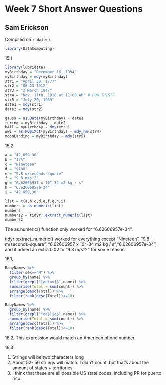 # Week 7 Short Answer Questions

## Sam Erickson

<!-- leave this material as is -->
Compiled on `r date()`.

```r
library(DataComputing)
```
<!-- put your content after this line -->

15.1

```r
library(lubridate)
myBirthday = "December 16, 1994"
myBirthday = mdy(myBirthday)
str1 = "April 30, 1777"
str2 = "06-23-1912"
str3 = "3 March 1847"
str4 = "Nov. 11th, 1918 at 11:00 AM" # HOW THIS??
str5 = "July 20, 1969"
date1 = mdy(str1)
date2 = mdy(str2)

gauss = as.Date(myBirthday) - date1
turing = myBirthday - date2
bell = myBirthday - dmy(str3)
wwi = as.POSIXct(myBirthday) - mdy_hm(str4)
moonLanding = myBirthday - mdy(str5)
```


15.2

```r
a = "42,659.30"
b = "17%"
c = "Nineteen"
d = "$100"
e = "9.8 m/seconds-square"
f = "9.8 m/s^2"
g = "6.62606957 x 10^-34 m2 kg / s"
h = "6.62606957e-34"
i = "42.659,30"

list = c(a,b,c,d,e,f,g,h,i)
numbers = as.numeric(list)
numbers
numbers2 = tidyr::extract_numeric(list)
numbers2
```
The as.numeric() function only worked for "6.62606957e-34".

tidyr::extract_numeric() worked for everything except "Nineteen", "9.8 m/seconds-square", "6.62606957 x 10^-34 m2 kg / s","6.62606957e-34", and it added an extra 0.02 to  "9.8 m/s^2" for some reason'



16.1, 

```r
BabyNames %>%
  filter(sex=="M") %>%
  group_by(name) %>%
  filter(grepl("[aeiou]$",name)) %>%
  summarise(Total = sum(count)) %>%
  arrange(desc(Total)) %>%
  filter(rank(desc(Total))<=10)
```
```r
BabyNames %>%
  group_by(name) %>%
  filter(grepl("joe$|jo$",name)) %>%
  summarise(Total = sum(count)) %>%
  arrange(desc(Total)) %>%
  filter(rank(desc(Total))<=10)
```


16.2,
This expression would match an American phone number. 


16.3

1. Strings will be two characters long
2. About 52- 56 strings will match. I didn't count, but that's about the amount of states + territories
3. I think that these are all possible US state codes, including PR for puerto rico. 